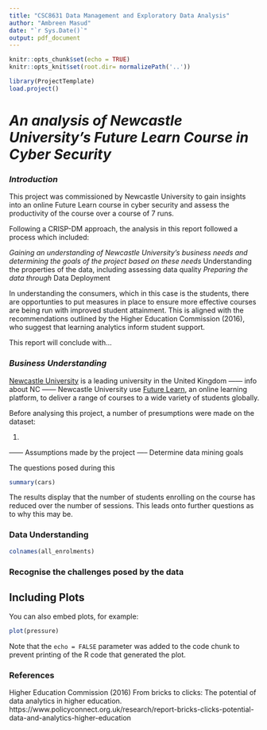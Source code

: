 ```yaml
---
title: "CSC8631 Data Management and Exploratory Data Analysis"
author: "Ambreen Masud"
date: "`r Sys.Date()`"
output: pdf_document
---
```


```r
knitr::opts_chunk$set(echo = TRUE)
knitr::opts_knit$set(root.dir= normalizePath('..'))
```

```r
library(ProjectTemplate)
load.project()
```

# *An analysis of Newcastle University's Future Learn Course in Cyber Security*

### *Introduction*
This project was commissioned by Newcastle University to gain insights into an online Future Learn course in cyber security and assess the productivity of the course over a course of 7 runs. 

Following a CRISP-DM approach, the analysis in this report followed a process which included:

*Gaining an understanding of Newcastle University's business needs and determining the goals of the project based on these needs 
*Understanding the properties of the data, including assessing data quality
*Preparing the data through
*Data Deployment

In understanding the consumers, which in this case is the students, there are opportunties to put measures in place to ensure more effective courses are being run with improved student attainment. This is aligned with the recommendations outlined by the Higher Education Commission (2016), who suggest that learning analytics inform student support.


This report will conclude with...

 


### *Business Understanding*

[Newcastle University](https://www.ncl.ac.uk/) is a leading university in the United Kingdom
------ info about NC ------
Newcastle University use [Future Learn](https://www.futurelearn.com/), an online learning platform, to deliver a range of courses to a wide variety of students globally. 

Before analysing this project, a number of presumptions were made on the dataset:

1. 

------	Assumptions made by the project 
-----	Determine data mining goals

The questions posed during this 





```r
summary(cars)
```

The results display that the number of students enrolling on the course has reduced over the number of sessions. This leads onto further questions as to why this may be. 

### Data Understanding 


```r
colnames(all_enrolments)
```


### Recognise the challenges posed by the data 

## Including Plots

You can also embed plots, for example:

```r
plot(pressure)
```

Note that the `echo = FALSE` parameter was added to the code chunk to prevent printing of the R code that generated the plot.

### References
Higher Education Commission (2016) From bricks to clicks: The potential of data analytics in higher education.  
https://www.policyconnect.org.uk/research/report-bricks-clicks-potential-data-and-analytics-higher-education
